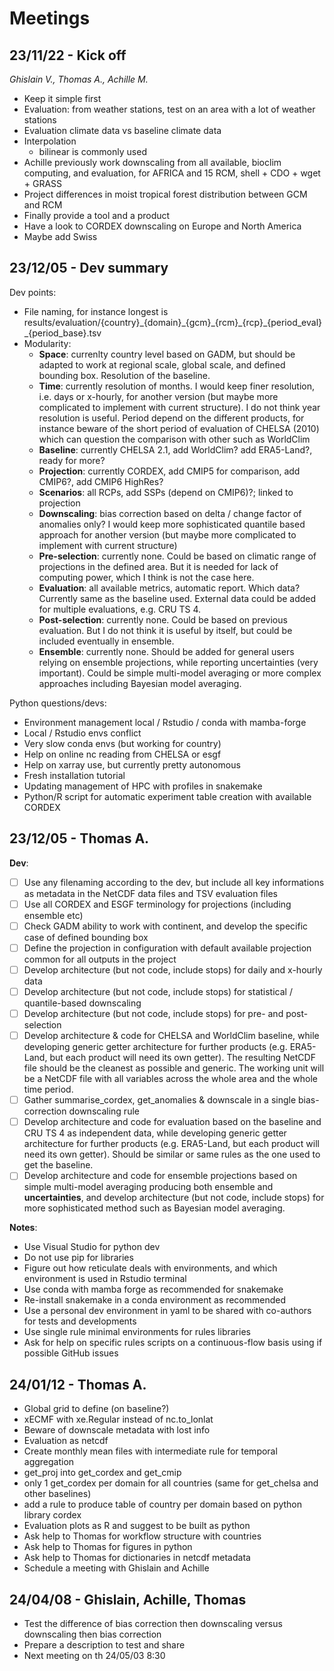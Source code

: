 # Meetings {.unnumbered}

## 23/11/22 - Kick off

*Ghislain V., Thomas A., Achille M.*

-   Keep it simple first
-   Evaluation: from weather stations, test on an area with a lot of weather stations
-   Evaluation climate data vs baseline climate data
-   Interpolation
    -   bilinear is commonly used
-   Achille previously work downscaling from all available, bioclim computing, and evaluation, for AFRICA and 15 RCM, shell + CDO + wget + GRASS
-   Project differences in moist tropical forest distribution between GCM and RCM
-   Finally provide a tool and a product
-   Have a look to CORDEX downscaling on Europe and North America
-   Maybe add Swiss

## 23/12/05 - Dev summary

Dev points:

-   File naming, for instance longest is results/evaluation/{country}\_{domain}\_{gcm}\_{rcm}\_{rcp}\_{period_eval}\_{period_base}.tsv
-   Modularity:
    -   **Space**: currenlty country level based on GADM, but should be adapted to work at regional scale, global scale, and defined bounding box. Resolution of the baseline.
    -   **Time**: currently resolution of months. I would keep finer resolution, i.e. days or x-hourly, for another version (but maybe more complicated to implement with current structure). I do not think year resolution is useful. Period depend on the different products, for instance beware of the short period of evaluation of CHELSA (2010) which can question the comparison with other such as WorldClim
    -   **Baseline**: currently CHELSA 2.1, add WorldClim? add ERA5-Land?, ready for more?
    -   **Projection**: currently CORDEX, add CMIP5 for comparison, add CMIP6?, add CMIP6 HighRes?
    -   **Scenarios**: all RCPs, add SSPs (depend on CMIP6)?; linked to projection
    -   **Downscaling**: bias correction based on delta / change factor of anomalies only? I would keep more sophisticated quantile based approach for another version (but maybe more complicated to implement with current structure)
    -   **Pre-selection**: currently none. Could be based on climatic range of projections in the defined area. But it is needed for lack of computing power, which I think is not the case here.
    -   **Evaluation**: all available metrics, automatic report. Which data? Currently same as the baseline used. External data could be added for multiple evaluations, e.g. CRU TS 4.
    -   **Post-selection**: currently none. Could be based on previous evaluation. But I do not think it is useful by itself, but could be included eventually in ensemble.
    -   **Ensemble**: currently none. Should be added for general users relying on ensemble projections, while reporting uncertainties (very important). Could be simple multi-model averaging or more complex approaches including Bayesian model averaging.

Python questions/devs:

-   Environment management local / Rstudio / conda with mamba-forge
-   Local / Rstudio envs conflict
-   Very slow conda envs (but working for country)
-   Help on online nc reading from CHELSA or esgf
-   Help on xarray use, but currently pretty autonomous
-   Fresh installation tutorial
-   Updating management of HPC with profiles in snakemake
-   Python/R script for automatic experiment table creation with available CORDEX

## 23/12/05 - Thomas A.

**Dev**:

-   [ ] Use any filenaming according to the dev, but include all key informations as metadata in the NetCDF data files and TSV evaluation files
-   [ ] Use all CORDEX and ESGF terminology for projections (including ensemble etc)
-   [ ] Check GADM ability to work with continent, and develop the specific case of defined bounding box
-   [ ] Define the projection in configuration with default available projection common for all outputs in the project
-   [ ] Develop architecture (but not code, include stops) for daily and x-hourly data
-   [ ] Develop architecture (but not code, include stops) for statistical / quantile-based downscaling
-   [ ] Develop architecture (but not code, include stops) for pre- and post- selection
-   [ ] Develop architecture & code for CHELSA and WorldClim baseline, while developing generic getter architecture for further products (e.g. ERA5-Land, but each product will need its own getter). The resulting NetCDF file should be the cleanest as possible and generic. The working unit will be a NetCDF file with all variables across the whole area and the whole time period.
-   [ ] Gather summarise_cordex, get_anomalies & downscale in a single bias-correction downscaling rule
-   [ ] Develop architecture and code for evaluation based on the baseline and CRU TS 4 as independent data, while developing generic getter architecture for further products (e.g. ERA5-Land, but each product will need its own getter). Should be similar or same rules as the one used to get the baseline.
-   [ ] Develop architecture and code for ensemble projections based on simple multi-model averaging producing both ensemble and **uncertainties**, and develop architecture (but not code, include stops) for more sophisticated method such as Bayesian model averaging.

**Notes**:

-   Use Visual Studio for python dev
-   Do not use pip for libraries
-   Figure out how reticulate deals with environments, and which environment is used in Rstudio terminal
-   Use conda with mamba forge as recommended for snakemake
-   Re-install snakemake in a conda environment as recommended
-   Use a personal dev environment in yaml to be shared with co-authors for tests and developments
-   Use single rule minimal environments for rules libraries
-   Ask for help on specific rules scripts on a continuous-flow basis using if possible GitHub issues

## 24/01/12 - Thomas A.

-   Global grid to define (on baseline?)
-   xECMF with xe.Regular instead of nc.to_lonlat
-   Beware of downscale metadata with lost info
-   Evaluation as netcdf
-   Create monthly mean files with intermediate rule for temporal aggregation
-   get_proj into get_cordex and get_cmip
-   only 1 get_cordex per domain for all countries (same for get_chelsa and other baselines)
-   add a rule to produce table of country per domain based on python library cordex
-   Evaluation plots as R and suggest to be built as python
-   Ask help to Thomas for workflow structure with countries
-   Ask help to Thomas for figures in python
-   Ask help to Thomas for dictionaries in netcdf metadata
-   Schedule a meeting with Ghislain and Achille

## 24/04/08 - Ghislain, Achille, Thomas

-   Test the difference of bias correction then downscaling versus downscaling then bias correction
-    Prepare a description to test and share
-   Next meeting on th 24/05/03 8:30
